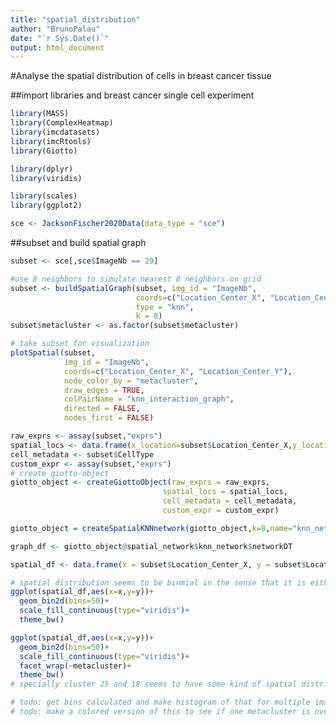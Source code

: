 ```yaml
---
title: "spatial_distribution"
author: "BrunoPalau"
date: "`r Sys.Date()`"
output: html_document
---
```

#Analyse the spatial distribution of cells in breast cancer tissue

##import libraries and breast cancer single cell experiment
```r
library(MASS)
library(ComplexHeatmap)
library(imcdatasets)
library(imcRtools)
library(Giotto)

library(dplyr)
library(viridis)

library(scales)
library(ggplot2)

sce <- JacksonFischer2020Data(data_type = "sce")
```

##subset and build spatial graph
```r

subset <- sce[,sce$ImageNb == 29]

#use 8 neighbors to simulate nearest 8 neighbors on grid
subset <- buildSpatialGraph(subset, img_id = "ImageNb",
                            coords=c("Location_Center_X", "Location_Center_Y"),     
                            type = "knn",
                            k = 8)
subset$metacluster <- as.factor(subset$metacluster)

# take subset for visualization
plotSpatial(subset,
            img_id = "ImageNb",
            coords=c("Location_Center_X", "Location_Center_Y"),
            node_color_by = "metacluster",
            draw_edges = TRUE,
            colPairName = "knn_interaction_graph",
            directed = FALSE,
            nodes_first = FALSE)
```

```r
raw_exprs <- assay(subset,"exprs")
spatial_locs <- data.frame(x_location=subset$Location_Center_X,y_location=subset$Location_Center_Y)
cell_metadata <- subset$CellType
custom_expr <- assay(subset,"exprs")
# create giotto-object
giotto_object <- createGiottoObject(raw_exprs = raw_exprs,
                                  spatial_locs = spatial_locs,
                                  cell_metadata = cell_metadata,
                                  custom_expr = custom_expr)
```


```r
giotto_object = createSpatialKNNnetwork(giotto_object,k=8,name="knn_network")

graph_df <- giotto_object@spatial_network$knn_network$networkDT

spatial_df <- data.frame(x = subset$Location_Center_X, y = subset$Location_Center_Y, metacluster = subset$metacluster)
```


```r
# spatial distribution seems to be binmial in the sense that it is either empty or 
ggplot(spatial_df,aes(x=x,y=y))+
  geom_bin2d(bins=50)+
  scale_fill_continuous(type="viridis")+
  theme_bw()

ggplot(spatial_df,aes(x=x,y=y))+
  geom_bin2d(bins=50)+
  scale_fill_continuous(type="viridis")+
  facet_wrap(~metacluster)+
  theme_bw()
# specially cluster 25 and 18 seems to have some kind of spatial distriburion

# todo: get bins calculated and make histogram of that for multiple images in dataset
# todo: make a colored version of this to see if one metacluster is overrepresented in 
```